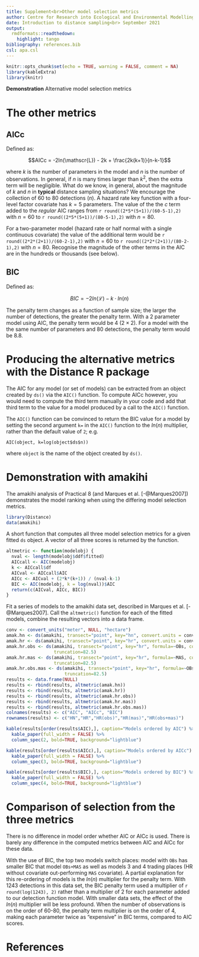 ```yaml
---
title: Supplement<br>Other model selection metrics
author: Centre for Research into Ecological and Environmental Modelling <br> **University of St Andrews**
date: Introduction to distance sampling<br> September 2021
output:
  rmdformats::readthedown:
    highlight: tango
bibliography: references.bib
csl: apa.csl
---
```


```r
knitr::opts_chunk$set(echo = TRUE, warning = FALSE, comment = NA)
library(kableExtra)
library(knitr)
```

::: {.alert .alert-success}
<strong>Demonstration</strong> Alternative model selection metrics
:::

# The other metrics

## AICc

Defined as:

$$AICc = -2ln(\mathscr{L}) - 2k + \frac{2k(k+1)}{n-k-1}$$

where *k* is the number of parameters in the model and *n* is the number of observations. In general, if $n$ is many times larger than $k^2$, then the extra term will be negligible. What do we know, in general, about the magnitude of *k* and *n* in **typical** distance sampling situations? We encourage the collection of 60 to 80 detections ($n$). A hazard rate key function with a four-level factor covariate has $k=5$ parameters. The value of the the $c$ term added to the *regular* AIC ranges from `r round((2*5*(5+1))/(60-5-1),2)` with $n=60$ to `r round((2*5*(5+1))/(80-5-1),2)` with $n=80$.

For a two-parameter model (hazard rate or half normal with a single continuous covariate) the value of the additional term would be `r round((2*2*(2+1))/(60-2-1),2)` with $n=60$ to `r round((2*2*(2+1))/(80-2-1),2)` with $n=80$. Recognise the magnitude of the other terms in the AIC are in the hundreds or thousands (see below).

## BIC

Defined as:

$$BIC = -2ln(\mathscr{L}) - k \cdot ln(n)$$

The penalty term changes as a function of sample size; the larger the number of detections, the greater the penalty term.  With a 2 parameter model using AIC, the penalty term would be 4 ($2 \times 2$).  For a model with the the same number of parameters and 80 detections, the penalty term would be 8.8.

# Producing the alternative metrics with the Distance R package

The AIC for any model (or set of models) can be extracted from an object created by `ds()` via the `AIC()` function. To compute AICc however, you would need to compute the third term manually in your code and add that third term to the value for a model produced by a call to the `AIC()` function.

The `AIC()` function can be convinced to return the BIC value for a model by setting the second argument `k=` in the `AIC()` function to the $ln(n)$ multiplier, rather than the default value of `2`; e.g.

`AIC(object, k=log(object$ds$n))`

where `object` is the name of the object created by `ds()`.

# Demonstration with amakihi

The amakihi analysis of Practical 8 (and Marques et al. [-@Marques2007]) demonstrates the model ranking when using the differing model selection metrics.

```r
library(Distance)
data(amakihi)
```

A short function that computes all three model selection metrics for a given fitted `ds` object. A vector of all three scores is returned by the function.

```r
altmetric <- function(modelobj) {
  nval <- length(modelobj$ddf$fitted)
  AICcall <- AIC(modelobj)
  k <- AICcall$df
  AICval <- AICcall$AIC
  AICc <- AICval + (2*k*(k+1)) / (nval-k-1)
  BIC <- AIC(modelobj, k = log(nval))$AIC
  return(c(AICval, AICc, BIC))
}

```

Fit a series of models to the amakihi data set, described in Marques et al. [-@Marques2007]. Call the `altmetric()` function for each of the fitted models, combine the resulting vectors into a data frame.

```r
conv <- convert_units("meter", NULL, "hectare")
amak.hn <- ds(amakihi, transect="point", key="hn", convert.units = conv, truncation=82.5)
amak.hr <- ds(amakihi, transect="point", key="hr", convert.units = conv, truncation=82.5)
amak.hr.obs <- ds(amakihi, transect="point", key="hr", formula=~OBs, convert.units = conv, 
                  truncation=82.5)
amak.hr.mas <- ds(amakihi, transect="point", key="hr", formula=~MAS, convert.units = conv, 
                  truncation=82.5)
amak.hr.obs.mas <- ds(amakihi, transect="point", key="hr", formula=~OBs+MAS, convert.units = conv, 
                      truncation=82.5)
results <- data.frame(NULL)
results <- rbind(results, altmetric(amak.hn))
results <- rbind(results, altmetric(amak.hr))
results <- rbind(results, altmetric(amak.hr.obs))
results <- rbind(results, altmetric(amak.hr.mas))
results <- rbind(results, altmetric(amak.hr.obs.mas))
colnames(results) <- c("AIC", "AICc", "BIC")
rownames(results) <- c("HN","HR","HR(obs)","HR(mas)","HR(obs+mas)")
```

```r
kable(results[order(results$AIC),], caption="Models ordered by AIC") %>%
  kable_paper(full_width = FALSE) %>%
  column_spec(2, bold=TRUE, background="lightblue")
```

```r
kable(results[order(results$AICc),], caption="Models ordered by AICc") %>%
  kable_paper(full_width = FALSE) %>%
  column_spec(3, bold=TRUE, background="lightblue")
```

```r
kable(results[order(results$BIC),], caption="Models ordered by BIC") %>%
  kable_paper(full_width = FALSE) %>%
  column_spec(4, bold=TRUE, background="lightblue")
```

# Comparison of selection from the three metrics

There is no difference in model order whether AIC or AICc is used. There is barely any difference in the computed metrics between AIC and AICc for these data.

With the use of BIC, the top two models switch places: model with `OBs` has smaller BIC that model `OBs+MAS` as well as models 3 and 4 trading places (HR without covariate out-performing `MAS` covariate). A partial explanation for this re-ordering of models is the $ln(n)$ multiplier for the penalty term. With 1243 detections in this data set, the BIC penalty term used a multiplier of `r round(log(1243), 2)` rather than a multiplier of 2 for each parameter added to our detection function model. With smaller data sets, the effect of the $ln(n)$ multiplier will be less profound. When the number of observations is on the order of 60-80, the penalty term multiplier is on the order of 4, making each parameter twice as "expensive" in BIC terms, compared to AIC scores.

# References
